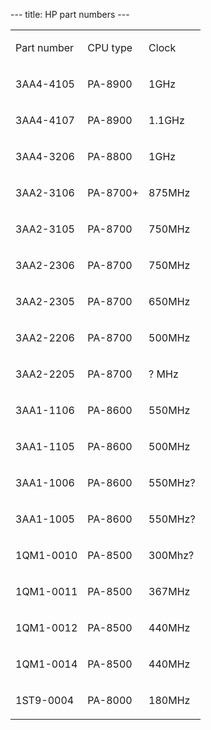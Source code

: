 ---
title: HP part numbers
---

{| class="wikitable"
|Part number
|CPU type
|Clock
|-
|3AA4-4105
|PA-8900
|1GHz
|-
|3AA4-4107
|PA-8900
|1.1GHz
|-
|3AA4-3206
|PA-8800
|1GHz
|-
|3AA2-3106
|PA-8700+
|875MHz
|-
|3AA2-3105
|PA-8700
|750MHz
|-
|3AA2-2306
|PA-8700
|750MHz
|-
|3AA2-2305
|PA-8700
|650MHz
|-
|3AA2-2206
|PA-8700
|500MHz
|-
|3AA2-2205
|PA-8700
|? MHz
|-
|3AA1-1106
|PA-8600
|550MHz
|-
|3AA1-1105
|PA-8600
|500MHz
|-
|3AA1-1006
|PA-8600
|550MHz?
|-
|3AA1-1005
|PA-8600
|550MHz?
|-
|1QM1-0010
|PA-8500
|300Mhz?
|-
|1QM1-0011
|PA-8500
|367MHz
|-
|1QM1-0012
|PA-8500
|440MHz
|-
|1QM1-0014
|PA-8500
|440MHz
|-
|1ST9-0004
|PA-8000
|180MHz
|}